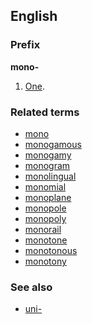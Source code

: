 ==English==
===Prefix===
'''mono-'''

#[[One]].

===Related terms===
*[[mono]]
*[[monogamous]]
*[[monogamy]]
*[[monogram]]
*[[monolingual]]
*[[monomial]]
*[[monoplane]]
*[[monopole]]
*[[monopoly]]
*[[monorail]]
*[[monotone]]
*[[monotonous]]
*[[monotony]]

===See also===
*[[uni-]]